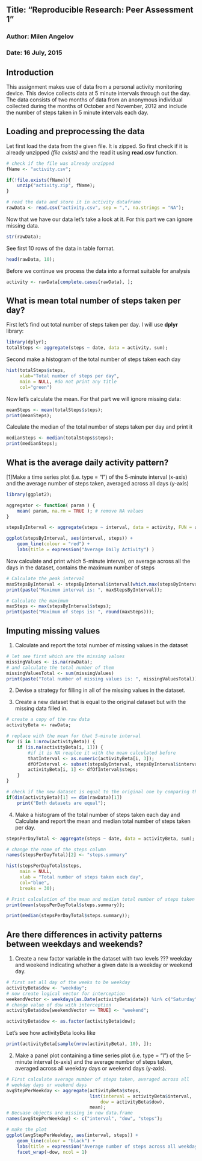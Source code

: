 ## Title: "Reproducible Research: Peer Assessment 1"
### Author: Milen Angelov
### Date: 16 July, 2015

## Introduction
This assignment makes use of data from a personal activity monitoring device. This device collects data at 5 minute intervals through out the day. The data consists of two months of data from an anonymous individual collected during the months of October and November, 2012 and include the number of steps taken in 5 minute intervals each day.

## Loading and preprocessing the data
Let first load the data from the given file. It is zipped. So first check if it is already unzipped *(file exists)* and the read it using **read.csv** function.

```r
# check if the file was already unzipped
fName <- "activity.csv";

if(!file.exists(fName)){
    unzip("activity.zip", fName);
}

# read the data and store it in activity dataframe
rawData <- read.csv("activity.csv", sep = ",", na.strings = "NA");
```
   
Now that we have our data let's take a look at it. For this part we can ignore missing data.
```r
str(rawData);
```

See first 10 rows of the data in table format.
```r
head(rawData, 10);
```
  
Before we continue we process the data into a format suitable for analysis
```r
activity <- rawData[complete.cases(rawData), ];
```


## What is mean total number of steps taken per day?
First let's find out total number of steps taken per day. I will use **dplyr** library:
```r
library(dplyr);
totalSteps <- aggregate(steps ~ date, data = activity, sum);
```
 
Second make a histogram of the total number of steps taken each day


```r
hist(totalSteps$steps, 
     xlab="Total number of steps per day",
     main = NULL, #do not print any title
     col="green")
```


Now let's calculate the mean. For that part we will ignore missing data:
```r
meanSteps <- mean(totalSteps$steps);
print(meanSteps);
```

Calculate the median of the total number of steps taken per day and print it
```r
medianSteps <- median(totalSteps$steps);
print(medianSteps);
```

## What is the average daily activity pattern?
[1]Make a time series plot (i.e. type = "l") of the 5-minute interval (x-axis) and the average number of steps taken, averaged across all days (y-axis)
```r
library(ggplot2);

aggregator <- function( param ) {
    mean( param, na.rm = TRUE ); # remove NA values
}

stepsByInterval <- aggregate(steps ~ interval, data = activity, FUN = aggregator);

ggplot(stepsByInterval, aes(interval, steps)) + 
    geom_line(colour = "red") + 
    labs(title = expression("Average Daily Activity") )
```

Now calculate and print which 5-minute interval, on average across all the days in the dataset, contains the maximum number of steps
```r
# Calculate the peak interval
maxStepsByInterval <- stepsByInterval$interval[which.max(stepsByInterval$steps)];
print(paste("Maximum interval is: ", maxStepsByInterval));

# Calculate the maximum
maxSteps <- max(stepsByInterval$steps);
print(paste("Maximum of steps is: ", round(maxSteps)));
```

## Imputing missing values
1. Calculate and report the total number of missing values in the dataset
```r
# let see first which are the missing values
missingValues <- is.na(rawData);
# and calculate the total number of them
missingValuesTotal <- sum(missingValues)
print(paste("Total number of missing values is: ", missingValuesTotal));
```

2. Devise a strategy for filling in all of the missing values in the dataset. 

3. Create a new dataset that is equal to the original dataset but with the missing data filled in.
```r
# create a copy of the raw data
activityBeta <- rawData;

# replace with the mean for that 5-minute interval
for (i in 1:nrow(activityBeta)) {
    if (is.na(activityBeta[i, 1])) {
        #if it is NA reaplce it with the mean calculated before
        thatInterval <- as.numeric(activityBeta[i, 3]);
        dfOfInterval <- subset(stepsByInterval, stepsByInterval$interval == thatInterval);
        activityBeta[i, 1] <- dfOfInterval$steps;
    }
}

# check if the new dataset is equal to the original one by comparing the number of rows
if(dim(activityBeta)[1] == dim(rawData)[1])
    print("Both datasets are equal");
```
4. Make a histogram of the total number of steps taken each day and Calculate and report the mean and median total number of steps taken per day.
```r
stepsPerDayTotal <- aggregate(steps ~ date, data = activityBeta, sum);

# change the name of the steps column
names(stepsPerDayTotal)[2] <- "steps.summary"

hist(stepsPerDayTotal$steps,
     main = NULL,
     xlab = "Total number of steps taken each day", 
     col="blue",
     breaks = 30);

# Print calculation of the mean and median total number of steps taken per day 
print(mean(stepsPerDayTotal$steps.summary));

print(median(stepsPerDayTotal$steps.summary));
```

## Are there differences in activity patterns between weekdays and weekends?
1. Create a new factor variable in the dataset with two levels ??? weekday and weekend indicating whether a given date is a weekday or weekend day.
```r
# first set all day of the weeks to be weekday
activityBeta$dow <- "weekday";
# now create logical vector for interception
weekendVector <- weekdays(as.Date(activityBeta$date)) %in% c("Saturday", "Sunday");
# change value of dow with interception 
activityBeta$dow[weekendVector == TRUE] <- "weekend";

activityBeta$dow <- as.factor(activityBeta$dow);
```

Let's see how activityBeta looks like
```r
print(activityBeta[sample(nrow(activityBeta), 10), ]);
```

2. Make a panel plot containing a time series plot (i.e. type = "l") of the 5-minute interval (x-axis) and the average number of steps taken, averaged across all weekday days or weekend days (y-axis).
```r
# First calculate average number of steps taken, averaged across all 
# weekday days or weekend days
avgStepPerWeekday <- aggregate(activityBeta$steps,
                               list(interval = activityBeta$interval, 
                                   dow = activityBeta$dow), 
                               mean);
# Becuase objects are missing in new data.frame
names(avgStepPerWeekday) <- c("interval", "dow", "steps");

# make the plot
ggplot(avgStepPerWeekday, aes(interval, steps)) + 
    geom_line(colour = "black") + 
    labs(title = expression("Average number of steps across all weekday") ) +
    facet_wrap(~dow, ncol = 1)
```

